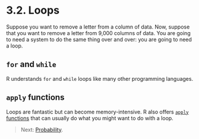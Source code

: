<style>@import url(style.css);</style>

# 3.2. Loops

Suppose you want to remove a letter from a column of data. Now, suppose that you want to remove a letter from 9,000 columns of data. You are going to need a system to do the same thing over and over: you are going to need a loop.

## `for` and `while`

R understands `for` and `while` loops like many other programming languages.

## `apply` functions

Loops are fantastic but can become memory-intensive. R also offers [`apply` functions](http://badhessian.org/loops-matrices-and-apply-functions/) that can usually do what you might want to do with a loop.

> Next: [Probability](33_proba.html).
